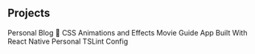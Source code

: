 ## Projects

<ProjectCard title="Casual Cognitions" link="https://casual-cognitions.netlify.com" bg="linear-gradient(to right, #c94b4b, #4b134f)">
Personal Blog 🙂
</ProjectCard>
<ProjectCard title="Eloquent CSS Effects" link="https://eloquent-css-effects.netlify.com" bg="linear-gradient(to right, #662D8C 0%, #ED1E79 100%)">
CSS Animations and Effects
</ProjectCard>
<ProjectCard title="Movie Guide" link="https://www.behance.net/gallery/43907099/Tomb-Raider" bg="linear-gradient(to right, #009245 0%, #FCEE21 100%)">
Movie Guide App Built With React Native
</ProjectCard>
<ProjectCard title="TSLint Config" link="https://github.com/AndrewUsher/tslint-config-drewster" bg="linear-gradient(to right, #D585FF 0%, #00FFEE 100%)">
Personal TSLint Config
</ProjectCard>
